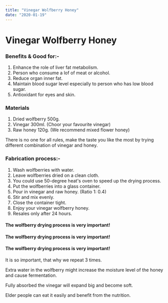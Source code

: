 ```yaml
---
title: "Vinegar Wolfberry Honey"
date: "2020-01-19"
---
```


# Vinegar Wolfberry Honey

### Benefits & Good for:-

1. Enhance the role of liver fat metabolism.
2. Person who consume a lof of meat or alcohol.
3. Reduce organ inner fat.
4. Maintain blood sugar level especially to person who has low blood sugar.
5. Antioxidant for eyes and skin.

### Materials

1. Dried wolfberry 500g.
2. Vinegar 300ml. (Choor your favourite vinegar)
3. Raw honey 120g. (We recommend mixed flower honey)

There is no one for all rules, make the taste you like the most by trying different combination of vinegar and honey.

### Fabrication process:-

1. Wash wolfberries with water.
2. Leave wolfberries dried on a clean cloth.
3. You could use 50-degree heat's oven to speed up the drying process.
4. Put the wolfberries into a glass container.
5. Pour in vinegar and raw honey. (Ratio 1: 0.4)
6. Stir and mix evenly.
7. Close the container tight.
8. Enjoy your vinegar wolfberry honey.
9. Resales only after 24 hours.

#### The wolfberry drying process is very important!

#### The wolfberry drying process is very important!

#### The wolfberry drying process is very important!

It is so important, that why we repeat 3 times.

Extra water in the wolfberry might increase the moisture level of the honey and cause fermentation.

Fully absorbed the vinegar will expand big and become soft.

Elder people can eat it easily and benefit from the nutrition.
